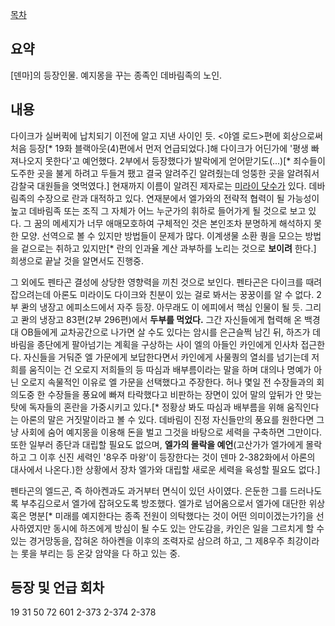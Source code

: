 [[목차]]


== 요약 ==

[덴마]의 등장인물.
예지몽을 꾸는 종족인 데바림족의 노인. 



== 내용 ==

다이크가 실버퀵에 납치되기 이전에 알고 지낸 사이인 듯. <야엘 로드>편에 회상으로써 처음 등장[* 19화 블랙아웃(4)편에서 먼저 언급되었다.]해 다이크가 어딘가에 '평생 빠져나오지 못한다'고 예언했다. 2부에서 등장했다가 발락에게 얻어맏기도(...)[* 죄수들이 도주한 곳을 불게 하려고 두들겨 팼고 결국 알려주긴 알려줬는데 엉뚱한 곳을 알려줘서 감찰국 대원들을 엿먹였다.] 현재까지 이름이 알려진 제자로는 [[미라이 닷수]]가 있다. 데바림족의 수장으로 란과 대적하고 있다. 연재분에서 엘가와의 전략적 협력이 될 가능성이 높고 데바림족 또는 조직 그 자체가 어느 누군가의 휘하로 들어가게 될 것으로 보고 있다. 그 꿈의 메세지가 너무 애매모호하여 구체적인 것은 본인조차 분명하게 해석하지 못한 모양. 선역으로 볼 수 있지만 방법들이 문제가 많다. 이계생물 소환 퀑을 모으는 방법을 겉으로는 취하고 있지만[* 란의 인과율 계산 과부하를 노리는 것으로 '''보이려''' 한다.] 희생으로 끝날 것을 알면서도 진행중.

그 외에도 펜타곤 결성에 상당한 영향력을 끼친 것으로 보인다. 펜타곤은 다이크를 때려잡으려는데 아론도 미라이도 다이크와 친분이 있는 걸로 봐서는 꿍꿍이를 알 수 없다. 2부 콴의 냉장고 에피소드에서 자주 등장. 아무래도 이 에피에서 핵심 인물이 될 듯. 그리고 콴의 냉장고 83편(2부 296편)에서 '''두부를 먹었다.''' 그간 자신들에게 협력해 온 백경대 OB들에게 교차공간으로 나가면 살 수도 있다는 암시를 은근슬쩍 남긴 뒤, 하즈가 데바림을 종단에게 팔아넘기는 계획을 구상하는 사이 엘의 아들인 카인에게 인사차 접근한다. 자신들을 거둬준 엘 가문에게 보답한다면서 카인에게 사물퀑의 열쇠를 넘기는데 저희를 움직이는 건 오로지 저희들의 등 따심과 배부름이라는 말을 하며 대의나 명예가 아닌 오로지 속물적인 이유로 엘 가문을 선택했다고 주장한다. 허나 몇일 전 수장들과의 회의도중 한 수장들을 풍요에 빠져 타락했다고 비판하는 장면이 있어 말의 앞뒤가 안 맞는 탓에 독자들의 혼란을 가중시키고 있다.[* 정황상 봐도 따심과 배부름을 위해 움직인다는 아론의 말은 거짓말이라고 볼 수 있다. 데바림이 진정 자신들만의 풍요를 원한다면 그냥 사회에 숨어 예지몽을 이용해 돈을 벌고 그것을 바탕으로 세력을 구축하면 그만이다. 또한 일부러 종단과 대립할 필요도 없으며, '''엘가의 몰락을 예언'''(고산가가 엘가에게 몰락하고 그 이후 신진 세력인 '8우주 마왕'이 등장한다는 것이 덴마 2-382화에서 아론의 대사에서 나온다.)한 상황에서 장차 엘가와 대립할 새로운 세력을 육성할 필요도 없다.]

펜타곤의 엘드곤, 즉 하아켄과도 과거부터 면식이 있던 사이였다. 은둔한 그를 드러나도록 부추김으로서 엘가에 잡혀오도록 방조했다. 엘가로 넘어옴으로서 엘가에 대단한 위상 혹은 명분[* 미래를 예지한다는 종족 전원이 의탁했다는 것이 어떤 의미이겠는가?]을 선사하였지만 동시에 하즈에게 방심이 될 수도 있는 안도감을, 카인은 일을 그르치게 할 수 있는 경거망동을, 잡혀온 하아켄을 이후의 조력자로 삼으려 하고, 그 제8우주 최강이라는 롯을 부리는 등 온갖 암약을 다 하고 있는 중.


== 등장 및 언급 회차 ==
19
31
50
72
601
2-373
2-374
2-378


